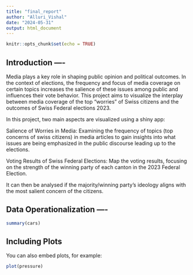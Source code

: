 ```yaml
---
title: "final_report"
author: "Alluri_Vishal"
date: "2024-05-31"
output: html_document
---
```


```r
knitr::opts_chunk$set(echo = TRUE)
```

## Introduction ----

Media plays a key role in shaping public opinion and political outcomes. In the context of elections, the frequency and focus of media coverage on certain topics increases the salience of these issues among public and influences their vote behavior. This project aims to visualize the interplay between media coverage of the top "worries" of Swiss citizens and the outcomes of Swiss Federal elections 2023.

In this project, two main aspects are visualized using a shiny app:

  Salience of Worries in Media: 
    Examining the frequency of topics (top concerns of swiss citizens) in media articles to       gain insights into what issues are being emphasized in the public discourse leading up to     the elections.

  Voting Results of Swiss Federal Elections: 
    Map the voting results, focusing on the strength of the winning party of each canton in       the 2023 Federal Election. 

It can then be analysed if the majority/winning party's ideology aligns with the most salient concern of the citizens.


## Data Operationalization ----



```r
summary(cars)
```

## Including Plots

You can also embed plots, for example:

```r
plot(pressure)
```

